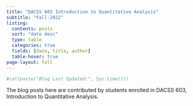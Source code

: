 ```yaml
---
title: "DACSS 603 Introduction to Quantitative Analysis"
subtitle: "Fall-2022"
listing:
  contents: posts
  sort: "date desc"
  type: table
  categories: true
  fields: [date, title, author]
  table-hover: true
page-layout: full
---
```


```r
#cat(paste("Blog Last Updated:", Sys.time()))
```



The blog posts here are contributed by students enrolled in DACSS 603, Introduction to Quantitative Analysis.
